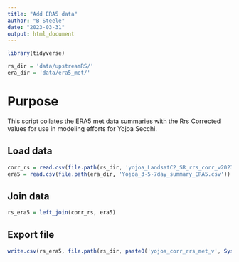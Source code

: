 ```yaml
---
title: "Add ERA5 data"
author: "B Steele"
date: "2023-03-31"
output: html_document
---
```


```r
library(tidyverse)

rs_dir = 'data/upstreamRS/'
era_dir = 'data/era5_met/'
```

# Purpose

This script collates the ERA5 met data summaries with the Rrs Corrected values for use in modeling efforts for Yojoa Secchi.

## Load data

```r
corr_rs = read.csv(file.path(rs_dir, 'yojoa_LandsatC2_SR_rrs_corr_v2023-04-17.csv'))
era5 = read.csv(file.path(era_dir, 'Yojoa_3-5-7day_summary_ERA5.csv'))
```

## Join data

```r
rs_era5 = left_join(corr_rs, era5)
```

## Export file

```r
write.csv(rs_era5, file.path(rs_dir, paste0('yojoa_corr_rrs_met_v', Sys.Date(), '.csv')), row.names = F)
```

